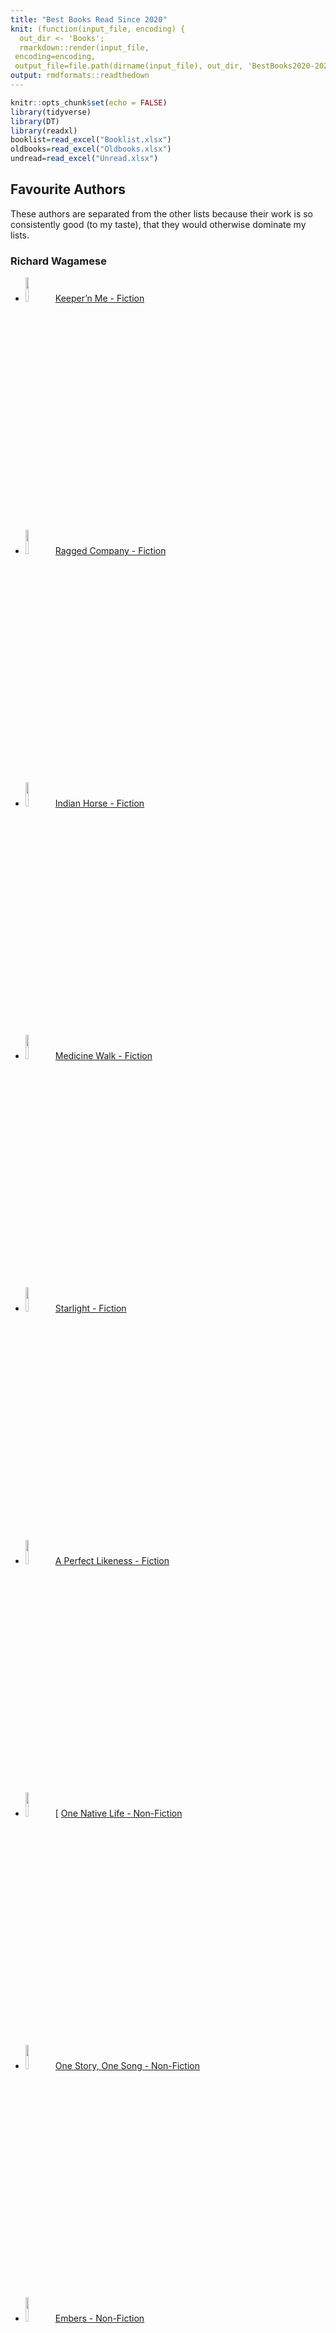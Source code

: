 ```yaml
---
title: "Best Books Read Since 2020"
knit: (function(input_file, encoding) {
  out_dir <- 'Books';
  rmarkdown::render(input_file,
 encoding=encoding,
 output_file=file.path(dirname(input_file), out_dir, 'BestBooks2020-2022.html'))})
output: rmdformats::readthedown
---
```


```r
knitr::opts_chunk$set(echo = FALSE)
library(tidyverse)
library(DT)
library(readxl)
booklist=read_excel("Booklist.xlsx")
oldbooks=read_excel("Oldbooks.xlsx")
undread=read_excel("Unread.xlsx")
```


## Favourite Authors {.tabset .tabset-pills}
These authors are separated from the other lists because their work is so consistently good (to my taste), that they would otherwise dominate my lists.  

### Richard Wagamese

- <img src="https://cdn1.bookmanager.com/i/m?b=fL1Fm1B4rfGk083v493cGA&cb=1646198331" width=10%/>[ Keeper’n Me - Fiction](https://store.booksonbeechwood.ca/item/fL1Fm1B4rfGk083v493cGA)  
  
- <img src="https://cdn1.bookmanager.com/i/m?b=PsnGJ53gdMHBstbntBHKtw&cb=1647027009" width=10%/>[ Ragged Company - Fiction](https://store.booksonbeechwood.ca/item/PsnGJ53gdMHBstbntBHKtw) 
  
- <img src="https://cdn1.bookmanager.com/i/m?b=8e8oLDtKdcmp_p1pF-LGpw&cb=1670387152" width=10%/>[ Indian Horse - Fiction](https://store.booksonbeechwood.ca/item/8e8oLDtKdcmp_p1pF-LGpw)
  
- <img src="https://cdn1.bookmanager.com/i/m?b=ssARrWrToAYn75-JCBYy1g&cb=1643344999" width=10%/>[ Medicine Walk - Fiction](https://store.booksonbeechwood.ca/item/ssARrWrToAYn75-JCBYy1g)
  
- <img src="https://cdn1.bookmanager.com/i/m?b=ssARrWrToAY031VSnlum8Q&cb=1656146889" width=10%/>[ Starlight - Fiction](https://store.booksonbeechwood.ca/item/ssARrWrToAY031VSnlum8Q)
  
- <img src="https://cdn1.bookmanager.com/i/m?b=qcvBnpROh4McmytOQZnqIA&cb=1608720996" width=10%/>[ A Perfect Likeness - Fiction](https://store.booksonbeechwood.ca/item/qcvBnpROh4McmytOQZnqIA)
  
- <img src="https://cdn1.bookmanager.com/i/m?b=8e8oLDtKdcmdaxfDPqUVaA&cb=1670387228" width=10%/>[ [One Native Life - Non-Fiction](https://store.booksonbeechwood.ca/item/8e8oLDtKdcmdaxfDPqUVaA)
  
- <img src="https://cdn1.bookmanager.com/i/m?b=AUgNRER1yUp1Xpwmw56OqA&cb=1558318026" width=10%/>[ One Story, One Song - Non-Fiction](https://store.booksonbeechwood.ca/item/AUgNRER1yUp1Xpwmw56OqA)
  
- <img src="https://cdn1.bookmanager.com/i/m?b=AUgNRER1yUr_Jh34VITQUg&cb=1670387064" width=10%/>[ Embers - Non-Fiction](https://store.booksonbeechwood.ca/item/AUgNRER1yUr_Jh34VITQUg)
  
- <img src="https://cdn1.bookmanager.com/i/m?b=AUgNRER1yUoxFIk_ez9oXQ&cb=1670387258" width=10%/>[ What Comes From Spirit - Non-Fiction](https://store.booksonbeechwood.ca/item/AUgNRER1yUoxFIk_ez9oXQ)

### Becky Chambers

- <img src="https://images.squarespace-cdn.com/content/v1/5c61ddd9a09a7e33c794113d/1550365389568-RQL3LEEJMM1QN0MX2ZP1/20150213_long_way_1400.jpg?format=750w" width=10%/>[ The Long Way to a Small Angry Planet - Wayfarers #1](https://www.otherscribbles.com/#/thelongway/)
  
- <img src="https://images.squarespace-cdn.com/content/v1/5c61ddd9a09a7e33c794113d/1550364134754-UF56LGR0C6HN91AV296E/20160125_orbit2-666x1024.jpg?format=750w" width=10%/>[ A Closed and Common Orbit - Wayfarers #2](https://www.otherscribbles.com/#/closedandcommon/)
  
- <img src="https://images.squarespace-cdn.com/content/v1/5c61ddd9a09a7e33c794113d/1550361645170-X2VOULTSW35VOS7621ZO/Record-of-a-Spaceborn-Few-v14-768x1181.jpg?format=750w" width=10%/>[ Record of a Spaceborn Few - Wayfarers #3](https://www.otherscribbles.com/#/spacebornfew/)
  
- <img src="https://hodderscape.co.uk/wp-content/uploads/2020/07/The-Galaxy-and-the-Ground-Within_High-Res-260x400.jpg" width=10%/>[ The Galaxy, and the Ground Within - Wayfarers #4](https://www.otherscribbles.com/#/the-galaxy-and-the-ground-within/)
  
- <img src="https://hodderscape.co.uk/wp-content/uploads/2019/04/Becky-Chambers_square-259x400.jpeg" width=10%/>[ To Be Taught, If Fortunate](https://www.otherscribbles.com/#/tobetaught/)
  
- <img src="https://mpd-biblio-covers.imgix.net/9781250236210.jpg?w=600" width=10%/>[ A Psalm for the Wild Built - Monk and Robot #1](https://www.otherscribbles.com/#/a-psalm-for-the-wild-built/)
  
- <img src="https://mpd-biblio-covers.imgix.net/9781250236234.jpg?w=600" width=10%/>[ A Prayer for the Crown Shy - Monk and Robot #2](https://www.otherscribbles.com/#/a-prayer-for-the-crown-shy/)

### Fredrik Backman

- <img src="https://www.fredrikbackmanbooks.com/images/9781476738024.jpg" width=10%/>[ A Man Called Ove](https://www.fredrikbackmanbooks.com/books/fredrik-backman-a-man-called-ove.html)
  
- <img src="https://www.fredrikbackmanbooks.com/images/9781501115073.jpg" width=10%/>[ My Grandmother Sends Her Regards and Apologizes](https://www.fredrikbackmanbooks.com/books/fredrik-backman-my-grandmother-asked-me-to-tell-you-shes-sorry.html) 
  
- <img src="https://www.fredrikbackmanbooks.com/images/9781501142543.jpg" width=10%/>[ Britt-Marie Was Here](https://www.fredrikbackmanbooks.com/books/fredrik-backman-britt-marie-was-here.html)
  
- <img src="https://www.fredrikbackmanbooks.com/images/9781501160844-p-500.jpeg" width=10%/>[ Anxious People](https://www.fredrikbackmanbooks.com/books/fredrik-backman-anxious-people.html)
  
- <img src="https://www.fredrikbackmanbooks.com/images/9781501160776.jpg" width=10%/>[ Beartown - Beartown #1](https://www.fredrikbackmanbooks.com/books/fredrik-backman-beartown.html)
  
- <img src="https://www.fredrikbackmanbooks.com/images/9781501160806.jpg" width=10%/>[ Us Against You - Beartown #2](https://www.fredrikbackmanbooks.com/books/fredrik-backman-us-against-you.html)
  
- <img src="https://www.fredrikbackmanbooks.com/images/9781982112790.jpg" width=10%/>[ The Winners - Beartown #3](https://www.fredrikbackmanbooks.com/books/the-winners.html)
  
## Fiction {.tabset .tabset-pills}

### Series
- <img src="https://www.jamessacorey.com/wp-content/uploads/2021/08/Leviathan10-HC-3D-Front-trimmed.jpeg" width=10%/>[ The Expanse - James S.A. Corey](https://www.jamessacorey.com/writing-type/books/) - Features 9 full length novels and 1 collection of short stories
  
- <img src="https://www.marthawells.com/Murderbot1.jpg" width=10%/>[ The Murderbot Diaries - Martha Wells](https://www.marthawells.com/murderbot.htm) - Features 5 novellas and 1 full length novel (so far)

- <img src="https://nkjemisin.com/wp-content/uploads/2015/04/Jemisin_FifthSeason-TP.jpg" width=10%/>[ The Broken Earth - N.K. Jemisin](https://nkjemisin.com/series/the-broken-earth/) - features 3 novels
  
- <img src="https://images-na.ssl-images-amazon.com/images/S/compressed.photo.goodreads.com/books/1403972500i/24983.jpg" width=10%/>[ Oxford Time Travel - Connie Willis](https://www.goodreads.com/series/52985-oxford-time-travel) - features 3 novels
  
- <img src="https://cdn1.bookmanager.com/i/m?b=M3YHMwEj9x4fRQPPJs8xJQ&cb=1669609762" width=10%/>[ Remembrance of Earth’s Past - Liu Cixin](https://en.wikipedia.org/wiki/Remembrance_of_Earth%27s_Past) - features 3 primary novels
  
- <img src="https://upload.wikimedia.org/wikipedia/en/thumb/7/73/Hyperion_cover.jpg/200px-Hyperion_cover.jpg" width=10%/>[ Hyperion Cantos - Dan Simmons](https://en.wikipedia.org/wiki/Hyperion_Cantos) - features 4 primary novels
  
- <img src="https://annleckie.com/wp-content/uploads/2013/07/Leckie_AncillaryJustice_TP-960x1419.jpg" width=10%/>[ Imperial Radch - Ann Leckie](https://annleckie.com/novel/) - features 3 primary novels
  
- <img src="https://images.squarespace-cdn.com/content/v1/60b7e98f7ac4594bfb7cfa42/1622930004365-8W6CR729ZZVY13AHC5K6/Screen+Shot+2021-06-05+at+2.31.50+PM.png?format=500w" width=10%/>[ Teixcalaan - Arkady Martine](https://www.arkadymartine.net/books) - features 2 primary novels
  
- <img src="https://www.yoonhalee.com/wp-content/uploads/2016/01/ninefox-chris-moore--150x230.jpg" width=10%/>[ The Machineries of Empire - Yoon Ha Lee](https://www.yoonhalee.com/?cat=9) - features 3 primary novels
  
- <img src="https://i.gr-assets.com/images/S/compressed.photo.goodreads.com/books/1442169447i/52397._SY180_.jpg" width=10%/>[ Earthseed - Octavia E. Butler](https://www.goodreads.com/series/57804-earthseed) - features 2 primary novels
  
### Speculative
- <img src="https://static.wixstatic.com/media/2f41b9_a36e63cadd8647978003dcaeb894b867~mv2.jpg/v1/fill/w_258,h_392,al_c,q_80,usm_0.66_1.00_0.01,enc_auto/Migrations.jpg" width=10%/>[ Migrations - Charlotte McConaghy](https://www.charlottemcconaghy.com/books)
  
- <img src="https://cdn1.bookmanager.com/i/m?b=ihViYpG-txXJP1n4GQvc-A&cb=1566204284" width=10%/>[ Station Eleven - Emily St John Mandel](https://www.emilymandel.com/station-eleven)

- <img src="https://upload.wikimedia.org/wikipedia/en/thumb/8/8b/InvisibleAddieLaRue.jpg/220px-InvisibleAddieLaRue.jpg" width=10%/>[ The Invisible Life of Addie LaRue - VE Schwab](https://en.wikipedia.org/wiki/The_Invisible_Life_of_Addie_LaRue)
  
- <img src="https://d28hgpri8am2if.cloudfront.net/book_images/onix/cvr9781982168438/cloud-cuckoo-land-9781982168438_lg.jpg" width=10%/>[ Cloud Cuckoo Land - Anthony Doerr](https://www.anthonydoerr.com/books/cloud-cuckoo-land)
  
- <img src="https://www.nealstephenson.com/assets/gallery/3/113.jpg" width=10%/>[ Seveneves - Neal Stephenson](https://www.nealstephenson.com/seveneves.html)
  
- <img src="https://cdn1.bookmanager.com/i/m?b=ihViYpG-txV1YKwSYrbRVg&cb=1632413952" width=10%/>[ Sea of Tranquility - Emily St John Mandel](https://www.emilymandel.com/sea-of-tranquility)
  
- <img src="https://cdn1.bookmanager.com/i/m?b=22KE7DjzBuP7Dapv7GXnLw&cb=1594068731" width=10%/>[ An Unkindness of Ghosts - Rivers Solomon](https://store.booksonbeechwood.ca/item/22KE7DjzBuP7Dapv7GXnLw)
  
- <img src="https://pdjeliclark.com/wp-content/uploads/2021/03/MoD.jpg" width=10%/>[ A Master of Djinn - P. Djeli Clark](https://pdjeliclark.com/a-master-djinn/)
  
- <img src="https://cdn1.bookmanager.com/i/m?b=rBSsMLeAZlb4tCVhkyS4-Q&cb=1667402497" width=10%/>[ Shades of Grey - Jasper Fforde](https://store.booksonbeechwood.ca/item/rBSsMLeAZlb4tCVhkyS4-Q)
  
- <img src="https://cdn1.bookmanager.com/i/m?b=rC8Hn_GwKfRkoB0o1fLtHg&cb=1663213439" width=10%/>[ Klara and the Sun - Kazuo Ishiguro](https://store.booksonbeechwood.ca/item/rC8Hn_GwKfRkoB0o1fLtHg)
  

### Historical & Epic
- <img src="https://honoreejeffers.com/wp-content/uploads/2021/05/cover_love_songs.jpg" width=10%/>[ The Love Songs of W.E.B. Du Bois - Honoree Fanonne Jeffers](https://honoreejeffers.com/book/the-love-songs-of-w-e-b-du-bois/)
  
- <img src="http://www.richardpowers.net/wp-content/uploads/2017/08/Overstory-e1502211715719.jpg" width=10%/>[ The Overstory - Richard Powers](https://www.richardpowers.net/the-overstory/)

- <img src="https://cdn1.bookmanager.com/i/m?b=4TN18-EytcRnIx879jj-sQ&cb=1667372486" width=10%/>[ The Shadow of the Wind - Carlos Ruiz Zafon](https://store.booksonbeechwood.ca/item/4TN18-EytcRnIx879jj-sQ)
  
- <img src="http://michaelchristie.net/assets/img/pages/about/GreenwoodUS.jpg" width=10%/>[ Greenwood - Michael Christie](http://michaelchristie.net/)
  
- <img src="https://cdn1.bookmanager.com/i/m?b=4W2UFib7dnDtQFfj4SCnwQ&cb=1558493307" width=10%/>[ Pachinko - Min Jin Lee](https://store.booksonbeechwood.ca/item/4W2UFib7dnDtQFfj4SCnwQ)
  
- <img src="https://www.amortowles.com/wp-content/uploads/2016/04/amor-towles-gentleman-in-moscow-mr.jpg" width=10%/>[ A Gentleman in Moscow - Amor Towles](https://www.amortowles.com/a-gentleman-in-moscow-about-the-book/)
  
- <img src="https://www.maazamengiste.com/wp-content/uploads/2021/01/Shadow-King_0321-scaled.jpg" width=10%/>[ The Shadow King - Maaza Mengiste](https://www.maazamengiste.com/books/)
  
- <img src="https://cdn1.bookmanager.com/i/m?b=fL1Fm1B4rfGK0ooUTFjApA&cb=1666150159" width=10%/>[ The Nickel Boys - Colson Whitehead](https://store.booksonbeechwood.ca/item/fL1Fm1B4rfGK0ooUTFjApA)
  
- <img src="https://cdn1.bookmanager.com/i/m?b=G_f3vj27PIemlnzbwSoDyQ&cb=1667891450" width=10%/>[ The Mountains Sing - Nguyen Phan Que Mai](https://store.booksonbeechwood.ca/item/G_f3vj27PIemlnzbwSoDyQ)
  
- <img src="https://www.nealstephenson.com/images/covers/cryptonomicon.png" width=10%/>[ Cryptonomicon - Neal Stephenson](https://www.nealstephenson.com/cryptonomicon.html)
  

### Contemporary
- <img src="https://cdn1.bookmanager.com/i/m?b=fL1Fm1B4rfFzdT1YmoJg0g&cb=1668796484" width=10%/>[ Transcendent Kingdom - Yaa Gyasi](https://store.booksonbeechwood.ca/item/fL1Fm1B4rfFzdT1YmoJg0g)
  
- <img src="https://www.michellegood.ca/sitecm/i/y648.jpg" width=10%/>[ Five Little Indians - Michelle Good](https://www.michellegood.ca/published-works.htm)

- <img src="https://katherenavermette.com/wp-content/uploads/2021/08/TheStrangers_revised-for-KC_compr.jpg" width=10%/>[ The Strangers - Katherena Vermette](https://katherenavermette.com/the-strangers/)
  
- <img src="https://static.wixstatic.com/media/d0be70_dce6ca850cc040d1bde74456de2d9965~mv2.jpg/v1/fill/w_315,h_480,al_c,q_80,usm_0.66_1.00_0.01,enc_auto/d0be70_dce6ca850cc040d1bde74456de2d9965~mv2.jpg" width=10%/>[ What Strange Paradise - Omar El Akkad](https://www.omarelakkad.com/)
  
- <img src="https://cdn1.bookmanager.com/i/m?b=hvTabYmi135dpCdtQENtHg&cb=1597176897" width=10%/>[ Go, Went, Gone - Jenny Erpenbeck](https://store.booksonbeechwood.ca/item/hvTabYmi135dpCdtQENtHg)
  
- <img src="https://cdn1.bookmanager.com/i/m?b=rBSsMLeAZlYxoUp7HF9I0Q&cb=1643169895" width=10%/>[ Eleanor Oliphant is Completely FIne - Gail Honeyman](https://store.booksonbeechwood.ca/item/rBSsMLeAZlYxoUp7HF9I0Q)
  
- <img src="https://cdn1.bookmanager.com/i/m?b=cBeH0n3IZ8xW1QVOpY9iAw&cb=1624267369" width=10%/>[ The Night Watchman - Louise Erdrich](https://store.booksonbeechwood.ca/item/cBeH0n3IZ8xW1QVOpY9iAw)
  
- <img src="https://cdn1.bookmanager.com/i/m?b=OFG34itBLfD8rm7nB06M-Q&cb=1648007423" width=10%/>[ The Brothers K - David James Duncan](https://store.booksonbeechwood.ca/item/OFG34itBLfD8rm7nB06M-Q)
  
- <img src="https://cdn1.bookmanager.com/i/m?b=rBSsMLeAZlb8Tnzpwgt7EQ&cb=1649743251" width=10%/>[ Medicine River - Thomas King](https://store.booksonbeechwood.ca/item/rBSsMLeAZlb8Tnzpwgt7EQ)
  
- <img src="https://static.wixstatic.com/media/2f41b9_f9aedcf5e5c84b67b1a1d8177bef10ba~mv2.jpg/v1/fill/w_258,h_392,al_c,q_80,usm_0.66_1.00_0.01,enc_auto/Once%20There%20Were%20Wolves.jpg" width=10%/>[ Once There Were Wolves - Charlotte McConaghy](https://www.charlottemcconaghy.com/books)


## Non-Fiction {.tabset .tabset-pills}

### Nature, Science, Medicine
- <img src="https://cdn1.bookmanager.com/i/m?b=YoqefBrscwlZoRaDtILPvg&cb=1650312325" width=10%/>[ Braiding Sweetgrass - Robin Wall Kimmerer](https://store.booksonbeechwood.ca/item/YoqefBrscwlZoRaDtILPvg)
  
- <img src="https://cdn1.bookmanager.com/i/m?b=fL1Fm1B4rfG2c4QTcJIvJw&cb=1620441145" width=10%/>[ Being Mortal: Medicine and What Matters in the End - Atul Gawande](https://store.booksonbeechwood.ca/item/fL1Fm1B4rfG2c4QTcJIvJw)
  
- <img src="https://cdn1.bookmanager.com/i/m?b=rQwtDP3dGnTOfUPc3QkAVA&cb=1643949365" width=10%/>[ Underland: A Deep Time Journey - Robert Macfarlane](https://store.booksonbeechwood.ca/item/rQwtDP3dGnTOfUPc3QkAVA)
  
- <img src="https://cdn1.bookmanager.com/i/m?b=3bfSPEKfdTc7j8DQVsm_Tg&cb=1670646697" width=10%/>[ Entangled Life: How Fungi Make Our Worlds, Change Our Minds & Shape Our Futures - Merlin Sheldrake](https://store.booksonbeechwood.ca/item/3bfSPEKfdTc7j8DQVsm_Tg)
  
- <img src="https://cdn1.bookmanager.com/i/m?b=MEgaIBq6_d_8XutnCpswqw&cb=1653301589" width=10%/>[ Pastoral Song: A Farmer’s Journey - James Rebanks](https://store.booksonbeechwood.ca/item/MEgaIBq6_d_8XutnCpswqw)
  
- <img src="https://cdn1.bookmanager.com/i/m?b=WLhu9GQ-hlMFl_yErQryAg&cb=1659505556" width=10%/>[ A Most Remarkable Creature: The Hidden Life and Epic Journey of the World's Smartest Birds of Prey - Jonathan Meiburg](https://store.booksonbeechwood.ca/item/WLhu9GQ-hlMFl_yErQryAg)
  
- <img src="https://cdn1.bookmanager.com/i/m?b=rPCoGQ_-yAXizRlvuP2W_w&cb=1670167344" width=10%/>[ The Song of the Cell: An Exploration of Medicine and the New Human - Siddhartha Mukherjee](https://store.booksonbeechwood.ca/item/rPCoGQ_-yAXizRlvuP2W_w)
  
- <img src="https://cdn1.bookmanager.com/i/m?b=rC8Hn_GwKfRLPQSVVx004Q&cb=1668143399" width=10%/>[ Finding the Mother Tree: Discovering the Wisdom of the Forest - Suzanne Simard](https://store.booksonbeechwood.ca/item/rC8Hn_GwKfRLPQSVVx004Q)
  
- <img src="https://cdn1.bookmanager.com/i/m?b=WE-DK7PwCwDEWWgEMJFhew&cb=1670668649" width=10%/>[ Eager: The Surprising, Secret Life of Beavers and Why They Matter - Ben Goldfarb](https://store.booksonbeechwood.ca/item/WE-DK7PwCwDEWWgEMJFhew)
  
- <img src="https://cdn1.bookmanager.com/i/m?b=jpo2KjG8N1WgLJ9ELQKWDQ&cb=1618535942" width=10%/>[ Invisible Women: Exposing Data Bias in a World Designed for Men - Caroline Criado Perez](https://store.booksonbeechwood.ca/item/jpo2KjG8N1WgLJ9ELQKWDQ)
  

### Social Justice, Intersectionality
- <img src="https://cdn1.bookmanager.com/i/m?b=fL1Fm1B4rfGz54MthDwc7A&cb=1647040955" width=10%/>[ The Inconvenient Indian - Thomas King](https://store.booksonbeechwood.ca/item/fL1Fm1B4rfGz54MthDwc7A)
  
- <img src="https://cdn1.bookmanager.com/i/m?b=y2JqBjAMj9Y_rnB7_Zt5cg&cb=1558221544" width=10%/>[ The Truth About Stories - Thomas King](https://store.booksonbeechwood.ca/item/y2JqBjAMj9Y_rnB7_Zt5cg)

- <img src="https://cdn1.bookmanager.com/i/m?b=KUiuj9yeH6YRjnvO1LEeiw&cb=1670473491" width=10%/>[ Just Mercy - Bryan Stevenson](https://store.booksonbeechwood.ca/item/KUiuj9yeH6YRjnvO1LEeiw)
  
- <img src="https://cdn1.bookmanager.com/i/m?b=fL1Fm1B4rfFdacDLCEOqng&cb=1659410022" width=10%/>[ The Skin We’re In - Desmond Cole](https://store.booksonbeechwood.ca/item/fL1Fm1B4rfFdacDLCEOqng)
  
- <img src="https://cdn1.bookmanager.com/i/m?b=rC8Hn_GwKfS3CzODeCze1w&cb=1662704901" width=10%/>[ Love Lives Here - Amanda Jette Knox](https://store.booksonbeechwood.ca/item/rC8Hn_GwKfS3CzODeCze1w)
  
- <img src="https://cdn1.bookmanager.com/i/m?b=KbKT8pcwmPVRsRb1XTPHLg&cb=1661828337" width=10%/>[ People Love Dead Jews: Reports from a Haunted Present - Dara Horn](https://store.booksonbeechwood.ca/item/KbKT8pcwmPVRsRb1XTPHLg)
  
- <img src="https://cdn1.bookmanager.com/i/m?b=ssARrWrToAYarJH1EFYgKw&cb=1647054431" width=10%/>[ Peace and Good Order: The Case for Indigenous Justice in Canada - Harold R. Johnson](https://store.booksonbeechwood.ca/item/ssARrWrToAYarJH1EFYgKw)
  
- <img src="https://cdn1.bookmanager.com/i/m?b=mynpmgPBvvL1VKVdC0q90g&cb=1648585702" width=10%/>[ Unsettling Canada: A National Wake-up Call - Arthur Manuel](https://store.booksonbeechwood.ca/item/mynpmgPBvvL1VKVdC0q90g)
  
- <img src="https://cdn1.bookmanager.com/i/m?b=yHYLazfoaGg1qk07FO9cyA&cb=1574327555" width=10%/>[ The New Jim Crow: Mass Incarceration in the Age of Colorblindness - Michelle Alexander](https://store.booksonbeechwood.ca/item/yHYLazfoaGg1qk07FO9cyA)
  
- <img src="https://cdn1.bookmanager.com/i/m?b=eICIMlJ6k5G_5uBVPdKmjQ&cb=1558568315" width=10%/>[ Disfigured: On Fairy Tales, Disability, and Making Space - Amanda Leduc](https://store.booksonbeechwood.ca/item/eICIMlJ6k5G_5uBVPdKmjQ)
  

### History, Current Events, Bio
- <img src="https://cdn1.bookmanager.com/i/m?b=KUiuj9yeH6ZfdMEWNKD9AA&cb=1670041546" width=10%/>[ When Breath Becomes Air - Paul Kalanithi](https://store.booksonbeechwood.ca/item/KUiuj9yeH6ZfdMEWNKD9AA)
  
- <img src="https://cdn1.bookmanager.com/i/m?b=ULpFLNJxI5bjVGMD46s5MA&cb=1658330785" width=10%/>[ Why Fish Don't Exist: A Story of Loss, Love, and the Hidden Order of Life - Lulu Miller](https://store.booksonbeechwood.ca/item/ULpFLNJxI5bjVGMD46s5MA)

- <img src="https://cdn1.bookmanager.com/i/m?b=b1VOIlIvk3P91U6V4cGbhA&cb=1667423346" width=10%/>[ The Warmth of Other Suns: The Epic Story of America's Great Migration - Isabel WIlkerson](https://store.booksonbeechwood.ca/item/b1VOIlIvk3P91U6V4cGbhA)
  
- <img src="https://cdn1.bookmanager.com/i/m?b=eD19rNOeXfHLYXmS0RjSkw&cb=1558215657" width=10%/>[ Wild Swans: Three Daughters of China - Jung Chang](https://store.booksonbeechwood.ca/item/eD19rNOeXfHLYXmS0RjSkw)
  
- <img src="https://cdn1.bookmanager.com/i/m?b=fL1Fm1B4rfGzkGl7vgCGFw&cb=1670561440" width=10%/>[ Empire of Pain - Patrick Radden Keefe](https://store.booksonbeechwood.ca/item/fL1Fm1B4rfGzkGl7vgCGFw)
  
- <img src="https://cdn1.bookmanager.com/i/m?b=Tjsi1wmychOTk1DOEUrRyA&cb=1668226328" width=10%/>[ Nothing to Envy: Ordinary Lives in North Korea - Barbara Demick](https://store.booksonbeechwood.ca/item/Tjsi1wmychOTk1DOEUrRyA)
  
- <img src="https://cdn1.bookmanager.com/i/m?b=3bfSPEKfdTetNul_b51CsA&cb=1669053497" width=10%/>[ Sandworm - Andy Greenberg](https://store.booksonbeechwood.ca/item/3bfSPEKfdTetNul_b51CsA)
  
- <img src="https://cdn1.bookmanager.com/i/m?b=ihViYpG-txXPtIhe1WBN-A&cb=1632736675" width=10%/>[ The North-West Is Our Mother - Jean Teillet](https://store.booksonbeechwood.ca/item/ihViYpG-txXPtIhe1WBN-A)
  
- <img src="https://cdn1.bookmanager.com/i/m?b=zroBIQl5na-N2nrqjVoqYg&cb=1668487545" width=10%/>[ A Swim in a Pond in the Rain - George Saunders](https://store.booksonbeechwood.ca/item/zroBIQl5na-N2nrqjVoqYg)
  
- <img src="https://cdn1.bookmanager.com/i/m?b=temoIPlhFAgbyzEntzFHEQ&cb=1663484653" width=10%/>[ Seven Fallen Feathers - Tanya Talaga](https://store.booksonbeechwood.ca/item/temoIPlhFAgbyzEntzFHEQ)

## Sortable Table of Books Read from 2020-2022  

```r
datatable(booklist)
```

## Sortable Table of Books Read from 2015-2019  

```r
datatable(oldbooks)
```
## Sortable List of Unread Books On My Shelves
